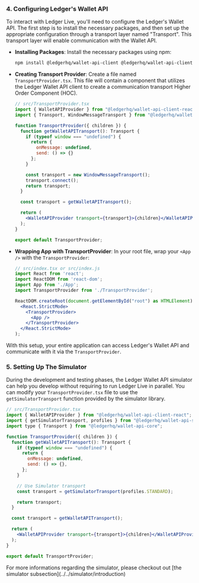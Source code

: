 
### 4. **Configuring Ledger's Wallet API**

To interact with Ledger Live, you'll need to configure the Ledger's Wallet API. The first step is to install the necessary packages, and then set up the appropriate configuration through a transport layer named "Transport". This transport layer will enable communication with the Wallet API.

- **Installing Packages**:
  Install the necessary packages using npm:

  ```sh npm2yarn
  npm install @ledgerhq/wallet-api-client @ledgerhq/wallet-api-client-react
  ```

- **Creating Transport Provider**:
  Create a file named `TransportProvider.tsx`. This file will contain a component that utilizes the Ledger Wallet API client to create a communication transport Higher Order Component (HOC).

  ```jsx
  // src/TransportProvider.tsx
  import { WalletAPIProvider } from "@ledgerhq/wallet-api-client-react";
  import { Transport, WindowMessageTransport } from "@ledgerhq/wallet-api-client";

  function TransportProvider({ children }) {
    function getWalletAPITransport(): Transport {
      if (typeof window === "undefined") {
        return {
          onMessage: undefined,
          send: () => {}
        };
      }

      const transport = new WindowMessageTransport();
      transport.connect();
      return transport;
    }

    const transport = getWalletAPITransport();

    return (
      <WalletAPIProvider transport={transport}>{children}</WalletAPIProvider>
    );
  }

  export default TransportProvider;
  ```

- **Wrapping App with TransportProvider**:
  In your root file, wrap your `<App />` with the `TransportProvider`:

  ```jsx
  // src/index.tsx or src/index.js
  import React from 'react';
  import ReactDOM from 'react-dom';
  import App from './App';
  import TransportProvider from './TransportProvider';

  ReactDOM.createRoot(document.getElementById("root") as HTMLElement).render(
    <React.StrictMode>
      <TransportProvider>
        <App />
      </TransportProvider>
    </React.StrictMode>
  );
  ```

With this setup, your entire application can access Ledger's Wallet API and communicate with it via the `TransportProvider`.

### 5. **Setting Up The Simulator**

During the development and testing phases, the Ledger Wallet API simulator can help you develop without requiring to run Ledger Live in parallel.
You can modify your `TransportProvider.tsx` file to use the `getSimulatorTransport` function provided by the simulator library.

```jsx
// src/TransportProvider.tsx
import { WalletAPIProvider } from "@ledgerhq/wallet-api-client-react";
import { getSimulatorTransport, profiles } from "@ledgerhq/wallet-api-simulator";
import type { Transport } from "@ledgerhq/wallet-api-core";

function TransportProvider({ children }) {
  function getWalletAPITransport(): Transport {
    if (typeof window === "undefined") {
      return {
        onMessage: undefined,
        send: () => {},
      };
    }

    // Use Simulator transport
    const transport = getSimulatorTransport(profiles.STANDARD);

    return transport;
  }

  const transport = getWalletAPITransport();

  return (
    <WalletAPIProvider transport={transport}>{children}</WalletAPIProvider>
  );
}

export default TransportProvider;
```

<Callout emoji="💡">
  For more informations regarding the simulator, please checkout out [the
  simulator subsection](../../simulator/introduction)
</Callout>
